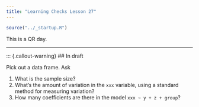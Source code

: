```yaml
---
title: "Learning Checks Lesson 27"
---
```


```r
source("../_startup.R")
```


This is a QR day.

--------

::: {.callout-warning}
## In draft

Pick out a data frame. Ask

1. What is the sample size?
2. What's the amount of variation in the `xxx` variable, using a standard method for measuring variation?
3. How many coefficients are there in the model `xxx ~ y + z + group`?
